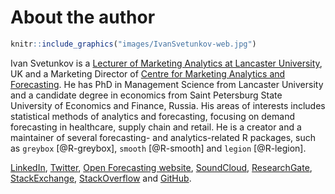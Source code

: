 # About the author {-}

```r
knitr::include_graphics("images/IvanSvetunkov-web.jpg")
```

Ivan Svetunkov is a [Lecturer of Marketing Analytics at Lancaster University](https://www.lancaster.ac.uk/lums/people/ivan-svetunkov), UK and a Marketing Director of [Centre for Marketing Analytics and Forecasting](https://www.lancaster.ac.uk/cmaf/). He has PhD in Management Science from Lancaster University and a candidate degree in economics from Saint Petersburg State University of Economics and Finance, Russia. His areas of interests includes statistical methods of analytics and forecasting, focusing on demand forecasting in healthcare, supply chain and retail. He is a creator and a maintainer of several forecasting- and analytics-related R packages, such as `greybox` [@R-greybox], `smooth` [@R-smooth] and `legion` [@R-legion].

[LinkedIn](https://www.linkedin.com/in/isvetunkov/), [Twitter](https://twitter.com/iSvetunkov), [Open Forecasting website](https://forecasting.svetunkov.ru/), [SoundCloud](https://soundcloud.com/h0-band), [ResearchGate](https://www.researchgate.net/profile/Ivan_Svetunkov), [StackExchange](http://stats.stackexchange.com/users/87585/ivan-svetunkov), [StackOverflow](http://stackoverflow.com/users/5296618/ivan-svetunkov) and [GitHub](https://github.com/config-i1).
